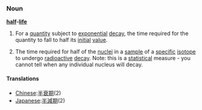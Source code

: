 ===Noun===
{{wikipedia}}
'''[[half]]-[[life]]'''
#{{mathematics}} For a [[quantity]] subject to [[exponential]] [[decay]], the time required for the quantity to fall to half its [[initial]] [[value]].
#{{physics}} The time required for half of the [[nuclei]] in a [[sample]] of a [[specific]] [[isotope]] to undergo [[radioactive]] [[decay]]. Note: this is a [[statistical]] measure - you cannot tell when any individual nucleus will decay.

==== Translations ====
*[[Chinese]]:[[半衰期]](2)
*[[Japanese]]:[[半減期]](2)